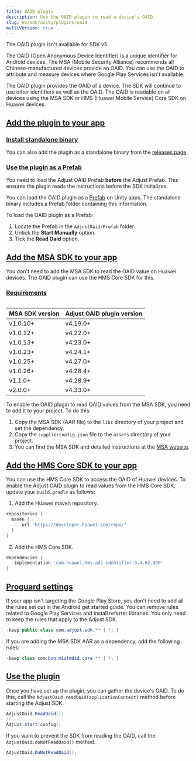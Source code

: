 ```yaml
---
title: OAID plugin
description: Use the OAID plugin to read a device's OAID.
slug: en/sdk/unity/plugins/oaid
multiVersion: true
---
```


<SdkVersion version="v5">

The OAID plugin isn't available for SDK v5.

</SdkVersion>

<SdkVersion version="v4">

The OAID (Open Anonymous Device Identifier) is a unique identifier for Android devices. The MSA (Mobile Security Alliance) recommends all Chinese-manufactured devices provide an OAID. You can use the OAID to attribute and measure devices where Google Play Services isn't available.

The OAID plugin provides the OAID of a device. The SDK will continue to use other identifiers as well as the OAID. The OAID is readable on all devices using the MSA SDK or HMS (Huawei Mobile Service) Core SDK on Huawei devices.

## [Add the plugin to your app](add-the-plugin-to-your-app)

### [Install standalone binary](install-standalone-binary)

You can also add the plugin as a standalone binary from the [releases page](https://github.com/adjust/android_sdk/releases).

### [Use the plugin as a Prefab](use-the-plugin-as-a-prefab)

<Callout type="note">

You need to load the Adjust OAID Prefab **before** the Adjust Prefab. This ensures the plugin reads the instructions before the SDK initializes.

</Callout>

You can load the OAID plugin as a [Prefab](https://docs.unity3d.com/Manual/Prefabs.html) on Unity apps. The standalone binary includes a Prefab folder containing this information.

To load the OAID plugin as a Prefab:

1. Locate the Prefab in the `AdjustOaid/Prefab` folder.
2. Untick the **Start Manually** option.
3. Tick the **Read Oaid** option.

## [Add the MSA SDK to your app](add-the-msa-sdk-to-your-app)

<Callout type="note">

You don't need to add the MSA SDK to read the OAID value on Huawei devices. The OAID plugin can use the HMS Core SDK for this.

</Callout>

### [Requirements](requirements)

<Table>

| MSA SDK version | Adjust OAID plugin version |
| --------------- | -------------------------- |
| v1.0.10+        | v4.19.0+                   |
| v1.0.12+        | v4.22.0+                   |
| v1.0.13+        | v4.23.0+                   |
| v1.0.23+        | v4.24.1+                   |
| v1.0.25+        | v4.27.0+                   |
| v1.0.26+        | v4.28.4+                   |
| v1.1.0+         | v4.28.9+                   |
| v2.0.0+         | v4.33.0+                   |

</Table>

To enable the OAID plugin to read OAID values from the MSA SDK, you need to add it to your project. To do this:

1. Copy the MSA SDK (AAR file) to the `libs` directory of your project and set the dependency.
2. Copy the `supplierconfig.json` file to the `assets` directory of your project.
3. You can find the MSA SDK and detailed instructions at the [MSA website](http://www.msa-alliance.cn/col.jsp?id=120).

## [Add the HMS Core SDK to your app](add-the-hms-core-sdk-to-your-app)

You can use the HMS Core SDK to access the OAID of Huawei devices. To enable the Adjust OAID plugin to read values from the HMS Core SDK, update your `build.gradle` as follows:

1. Add the Huawei maven repository.

<CodeBlock title="build.gradle">

```groovy
repositories {
  maven {
      url "https://developer.huawei.com/repo/"
  }
}

```

</CodeBlock>

2. Add the HMS Core SDK.

<CodeBlock title="build.gradle">

```groovy
dependencies {
   implementation 'com.huawei.hms:ads-identifier:3.4.62.300'
}

```

</CodeBlock>

## [Proguard settings](proguard-settings)

If your app isn't targeting the Google Play Store, you don't need to add all the rules set out in the Android get started guide. You can remove rules related to Google Play Services and install referrer libraries. You only need to keep the rules that apply to the Adjust SDK.

<CodeBlock title="proguard.pro">

```java
-keep public class com.adjust.sdk.** { *; }
```

</CodeBlock>

If you are adding the MSA SDK AAR as a dependency, add the following rules:

<CodeBlock title="proguard.pro">

```java
-keep class com.bun.miitmdid.core.** { *; }
```

</CodeBlock>

## [Use the plugin](use-the-plugin)

Once you have set up the plugin, you can gather the device's OAID. To do this, call the `AdjustOaid.readOaid(applicationContext)` method before starting the Adjust SDK.

```cs
AdjustOaid.ReadOaid();
// ...
Adjust.start(config);
```

If you want to prevent the SDK from reading the OAID, call the `AdjustOaid.doNotReadOaid()` method.

```cs
AdjustOaid.DoNotReadOaid();
```

</SdkVersion>
